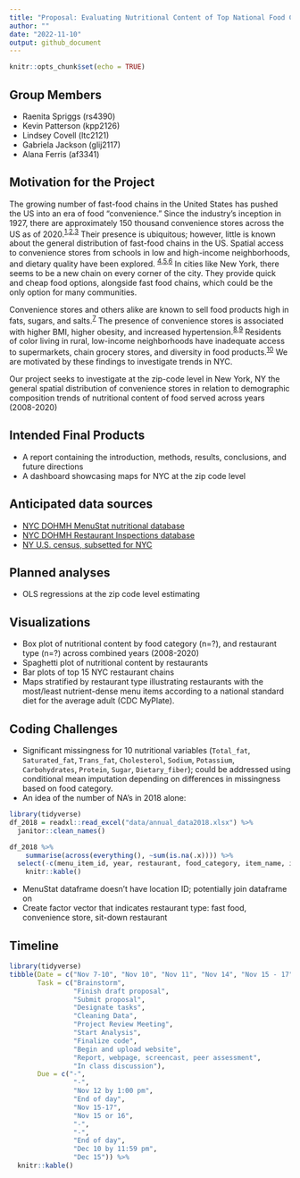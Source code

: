 ```yaml
---
title: "Proposal: Evaluating Nutritional Content of Top National Food Chains in New York City (2008-2020)"
author: ""
date: "2022-11-10"
output: github_document
---
```


```r
knitr::opts_chunk$set(echo = TRUE)
```

## Group Members

* Raenita Spriggs (rs4390)
* Kevin Patterson (kpp2126)
* Lindsey Covell (ltc2121)
* Gabriela Jackson (glij2117)
* Alana Ferris (af3341)

## Motivation for the Project

The growing number of fast-food chains in the United States has pushed the US into an era of food "convenience." Since the industry’s inception in 1927, there are approximately 150 thousand convenience stores across the US as of 2020.<sup>[1](https://www.emerald.com/insight/content/doi/10.1108/EUM0000000002953/full/html),[2](https://www.statista.com/topics/3869/convenience-stores-in-the-us/),[3](https://www.convenience.org/Research/FactSheets/IndustryStoreCount)</sup> Their presence is ubiquitous; however, little is known about the general distribution of fast-food chains in the US. Spatial access to convenience stores from schools in low and high-income neighborhoods, and dietary quality have been explored. <sup>[4](https://escholarship.org/uc/item/93f0g6z8),[5](https://link.springer.com/article/10.1007/s12061-013-9095-6),[6](https://www.frontiersin.org/articles/10.3389/fpubh.2022.857754/full)</sup> In cities like New York, there seems to be a new chain on every corner of the city. They provide quick and cheap food options, alongside fast food chains, which could be the only option for many communities. 

Convenience stores and others alike are known to sell food products high in fats, sugars, and salts.<sup>[7](https://pubmed.ncbi.nlm.nih.gov/22898159/)</sup> The presence of convenience stores is associated with higher BMI, higher obesity, and increased hypertension.<sup>[8](https://pubmed.ncbi.nlm.nih.gov/16530621/),[9](https://pubmed.ncbi.nlm.nih.gov/17884578/)</sup> Residents of color living in rural, low-income neighborhoods have inadequate access to supermarkets, chain grocery stores, and diversity in food products.<sup>[10](https://www.ajpmonline.org/article/S0749-3797(08)00838-6/fulltext)</sup> We are motivated by these findings to investigate trends in NYC. 

Our project seeks to investigate at the zip-code level in New York, NY the
general spatial distribution of convenience stores in relation to demographic composition
trends of nutritional content of food served across years (2008-2020)

## Intended Final Products
- A report containing the introduction, methods, results, conclusions, and future directions
- A dashboard showcasing maps for NYC at the zip code level

## Anticipated data sources
- [NYC DOHMH MenuStat nutritional database](https://www.menustat.org/data.html) 
- [NYC DOHMH Restaurant Inspections database](https://data.cityofnewyork.us/Health/Restaurants-rolled-up-/59dk-tdhz/data)
- [NY U.S. census, subsetted for NYC](https://www.nyc.gov/site/doh/data/data-sets/new-york-city-health-and-nutrition-examination-survey-documentation.page)

## Planned analyses
- OLS regressions at the zip code level estimating  

## Visualizations
- Box plot of nutritional content by food category (n=?), and restaurant type (n=?) across combined years (2008-2020)
- Spaghetti plot of nutritional content by restaurants
- Bar plots of top 15 NYC restaurant chains
- Maps stratified by restaurant type illustrating restaurants with the most/least nutrient-dense menu items according to a national standard diet for the average adult (CDC MyPlate).

## Coding Challenges
- Significant missingness for 10 nutritional variables (`Total_fat`, `Saturated_fat`, `Trans_fat`, `Cholesterol`, `Sodium`, `Potassium`, `Carbohydrates`, `Protein`, `Sugar`, `Dietary_fiber`); could be addressed using conditional mean imputation depending on differences in missingness based on food category.
- An idea of the number of NA’s in 2018 alone:
```r
library(tidyverse)
df_2018 = readxl::read_excel("data/annual_data2018.xlsx") %>%
  janitor::clean_names()

df_2018 %>%
	summarise(across(everything(), ~sum(is.na(.x)))) %>%
  select(-c(menu_item_id, year, restaurant, food_category, item_name, item_description, kids_meal, limited_time_offer, regional, shareable)) %>%
	knitr::kable()
```
- MenuStat dataframe doesn’t have location ID; potentially join dataframe on 
- Create factor vector that indicates restaurant type: fast food, convenience store, sit-down restaurant

## Timeline
```r
library(tidyverse)
tibble(Date = c("Nov 7-10", "Nov 10", "Nov 11", "Nov 14", "Nov 15 - 17", "Nov 15/16", "Nov 18", "Dec 5", "Dec 6", "Dec 10", "Dec 16"),
       Task = c("Brainstorm", 
                "Finish draft proposal", 
                "Submit proposal",
                "Designate tasks",
                "Cleaning Data",
                "Project Review Meeting",
                "Start Analysis",
                "Finalize code",
                "Begin and upload website",
                "Report, webpage, screencast, peer assessment",
                "In class discussion"),
       Due = c("-", 
                "-", 
                "Nov 12 by 1:00 pm",
                "End of day",
                "Nov 15-17",
                "Nov 15 or 16",
                "-",
                "-",
                "End of day",
                "Dec 10 by 11:59 pm",
                "Dec 15")) %>%
  knitr::kable()
```

